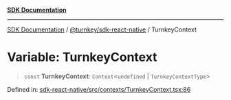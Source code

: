 [**SDK Documentation**](../../../README.mdx)

***

[SDK Documentation](../../../packages.mdx) / [@turnkey/sdk-react-native](../README.mdx) / TurnkeyContext

# Variable: TurnkeyContext

> `const` **TurnkeyContext**: `Context`\<`undefined` \| `TurnkeyContextType`\>

Defined in: [sdk-react-native/src/contexts/TurnkeyContext.tsx:86](https://github.com/tkhq/sdk/blob/e1b1a69bdd608320aaf03cc2dbbf68dc0c52b28d/packages/sdk-react-native/src/contexts/TurnkeyContext.tsx#L86)
